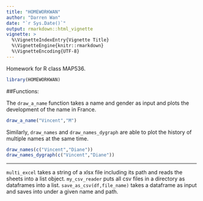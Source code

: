 ```yaml
---
title: "HOMEWORKWAN"
author: "Darren Wan"
date: "`r Sys.Date()`"
output: rmarkdown::html_vignette
vignette: >
  %\VignetteIndexEntry{Vignette Title}
  %\VignetteEngine{knitr::rmarkdown}
  %\VignetteEncoding{UTF-8}
---
```


Homework for R class MAP536.

```r
library(HOMEWORKWAN)
```


##Functions:

The `draw_a_name` function takes a name and gender as input and plots the development of the name in France.

```r
draw_a_name("Vincent","M")
```

Similarly, `draw_names` and `draw_names_dygraph` are able to plot the history of multiple names at the same time.

```r
draw_names(c("Vincent","Diane"))
draw_names_dygraph(c("Vincent","Diane"))
```

---

`multi_excel` takes a string of a xlsx file including its path and reads the sheets into a list object. `my_csv_reader` puts all csv files in a directory as dataframes into a list. `save_as_csv(df,file_name)` takes a dataframe as input and saves into under a given name and path.

